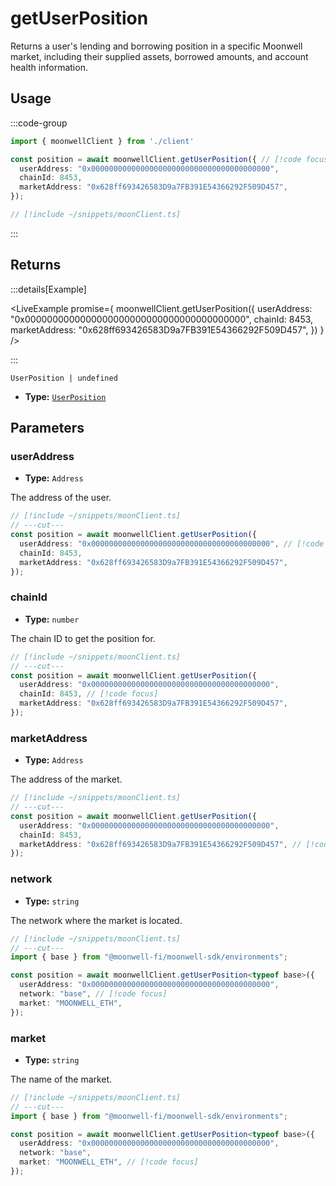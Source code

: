 
# getUserPosition

Returns a user's lending and borrowing position in a specific Moonwell market, including their supplied assets, borrowed amounts, and account health information.

## Usage

:::code-group

```ts twoslash [example.ts]
import { moonwellClient } from './client'

const position = await moonwellClient.getUserPosition({ // [!code focus:5]
  userAddress: "0x0000000000000000000000000000000000000000",
  chainId: 8453,
  marketAddress: "0x628ff693426583D9a7FB391E54366292F509D457",
});
```

```ts twoslash [client.ts] filename="client.ts"
// [!include ~/snippets/moonClient.ts]
```

:::

## Returns

:::details[Example]

<LiveExample promise={
  moonwellClient.getUserPosition({
    userAddress: "0x0000000000000000000000000000000000000000",
    chainId: 8453,
    marketAddress: "0x628ff693426583D9a7FB391E54366292F509D457",
  })
} />

:::

```
UserPosition | undefined
```

- **Type:** [`UserPosition`](/docs/glossary/types#userposition)

## Parameters

### userAddress

- **Type:** `Address`

The address of the user.

```ts twoslash
// [!include ~/snippets/moonClient.ts]
// ---cut---
const position = await moonwellClient.getUserPosition({
  userAddress: "0x0000000000000000000000000000000000000000", // [!code focus]
  chainId: 8453,
  marketAddress: "0x628ff693426583D9a7FB391E54366292F509D457",
});
```

### chainId

- **Type:** `number`

The chain ID to get the position for.

```ts twoslash
// [!include ~/snippets/moonClient.ts]
// ---cut---
const position = await moonwellClient.getUserPosition({
  userAddress: "0x0000000000000000000000000000000000000000",
  chainId: 8453, // [!code focus]
  marketAddress: "0x628ff693426583D9a7FB391E54366292F509D457",
});
```

### marketAddress

- **Type:** `Address`

The address of the market.

```ts twoslash
// [!include ~/snippets/moonClient.ts]
// ---cut---
const position = await moonwellClient.getUserPosition({
  userAddress: "0x0000000000000000000000000000000000000000",
  chainId: 8453,
  marketAddress: "0x628ff693426583D9a7FB391E54366292F509D457", // [!code focus]
});
```

<NetworkMarketParameterInfo />

### network

- **Type:** `string`

The network where the market is located.

```ts twoslash
// [!include ~/snippets/moonClient.ts]
// ---cut---
import { base } from "@moonwell-fi/moonwell-sdk/environments";

const position = await moonwellClient.getUserPosition<typeof base>({
  userAddress: "0x0000000000000000000000000000000000000000",
  network: "base", // [!code focus]
  market: "MOONWELL_ETH",
});
```

### market

- **Type:** `string`

The name of the market.

```ts twoslash
// [!include ~/snippets/moonClient.ts]
// ---cut---
import { base } from "@moonwell-fi/moonwell-sdk/environments";

const position = await moonwellClient.getUserPosition<typeof base>({
  userAddress: "0x0000000000000000000000000000000000000000",
  network: "base",
  market: "MOONWELL_ETH", // [!code focus]
});
```
